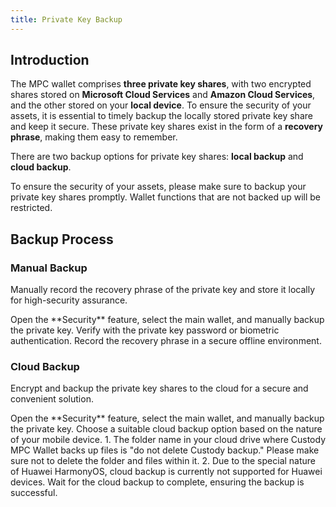 ```yaml
---
title: Private Key Backup
---
```


##  Introduction

The MPC wallet comprises **three private key shares**, with two encrypted shares stored on **Microsoft Cloud Services** and **Amazon Cloud Services**, and the other stored on your **local device**. To ensure the security of your assets, it is essential to timely backup the locally stored private key share and keep it secure. These private key shares exist in the form of a **recovery phrase**, making them easy to remember.

There are two backup options for private key shares: **local backup** and **cloud backup**.

<Warning>
To ensure the security of your assets, please make sure to backup your private key shares promptly. Wallet functions that are not backed up will be restricted.
</Warning>

##  Backup Process

### **Manual Backup**

Manually record the recovery phrase of the private key and store it locally for high-security assurance.

<Steps>
<Step title="Open Private Key Backup Feature">
    Open the **Security** feature, select the main wallet, and manually backup the private key.
</Step>
<Step title="Enter Private Key Password">
    Verify with the private key password or biometric authentication.
</Step>
<Step title="View Recovery Phrase and Save">
    Record the recovery phrase in a secure offline environment.
</Step>
</Steps>

### **Cloud Backup**

Encrypt and backup the private key shares to the cloud for a secure and convenient solution.

<Steps>
<Step title="Open Private Key Backup Feature">
    Open the **Security** feature, select the main wallet, and manually backup the private key.
</Step>
<Step title="Select Cloud Drive">
    Choose a suitable cloud backup option based on the nature of your mobile device.
    <Warning>
1. The folder name in your cloud drive where Custody MPC Wallet backs up files is "do not delete Custody backup." Please make sure not to delete the folder and files within it.
2. Due to the special nature of Huawei HarmonyOS, cloud backup is currently not supported for Huawei devices.
</Warning>
</Step>
<Step title="Cloud Backup">
    Wait for the cloud backup to complete, ensuring the backup is successful.
</Step>
</Steps>